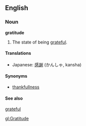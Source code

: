 == English ==

=== Noun ===
'''gratitude'''

# The state of being [[grateful]].

==== Translations ====
*Japanese: [[感謝]] (かんしゃ, kansha)

==== Synonyms ====
* [[thankfullness]]

==== See also ====
[[grateful]]

[[gl:Gratitude]]